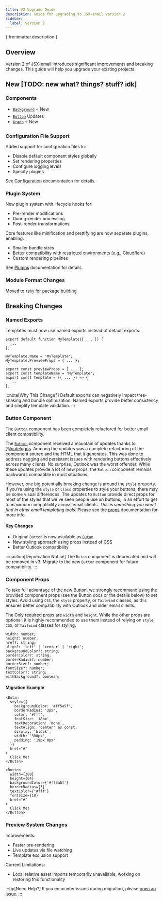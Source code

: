 ```yaml
---
title: V2 Upgrade Guide
description: Guide for upgrading to JSX-email version 2
sidebar:
  label: Version 2
---
```


<p>{ frontmatter.description }</p>

## Overview

Version 2 of JSX-email introduces significant improvements and breaking changes. This guide will help you upgrade your existing projects.

## New [TODO: new what? things? stuff? idk]

### Components
- [`Background`](/components/background) ⭐️ New
- [`Button`](/components/button) Updates
- [`Graph`](/components/graph) ⭐️ New

### Configuration File Support

Added support for configuration files to:
- Disable default component styles globally
- Set rendering properties
- Configure logging levels
- Specify plugins

See [Configuration](/core/config) documentation for details.

### Plugin System

New plugin system with lifecycle hooks for:
- Pre-render modifications
- During-render processing
- Post-render transformations

Core features like minification and prettifying are now separate plugins, enabling:
- Smaller bundle sizes
- Better compatibility with restricted environments (e.g., Cloudflare)
- Custom rendering pipelines

See [Plugins](/core/plugins) documentation for details.

### Module Format Changes

Moved to [`tshy`](https://github.com/isaacs/tshy) for package building

## Breaking Changes

### Named Exports

Templates must now use named exports instead of default exports:

```tsx title="Before"
export default function MyTemplate({ ... }) {
  ...
};

MyTemplate.Name = 'MyTemplate';
MyTemplate.PreviewProps = { ... };
```

```tsx title="After"
export const previewProps = { ... };
export const templateName = 'MyTemplate';
export const Template = ({ ... }) => {
  ...
};
```

:::note[Why This Change?]
Default exports can negatively impact tree-shaking and bundle optimization. Named exports provide better consistency and simplify template validation.
:::

### Button Component

The `Button` component has been completely refactored for better email client compatibility.

The [`Button`](/components/button) component received a mountain of updates thanks to [@lordelogos](https://github.com/lordelogos). Amoung the updates was a complete refactoring of the component source and the HTML that it generates. This was done to address nagging and persistent issues with rendering buttons effectively across many clients. No surprise, Outlook was the worst offender. While these updates provide a lot of new props, the `Button` component remains backwards compatible in most situations.

However, one big potentially breaking change is around the `style` property. If you're using the `style` or `class` properties to style your buttons, there may be some visual differences. The updates to `Button` provide direct props for most of the styles that we've seen people use on buttons, in an effort to get to maximum compatibility across email clients. _This is something you won't find in other email templating tools!_ Please see the [props](/components/button#component-props) documentation for more info.

#### Key Changes
- Original `Button` is now available as [`Butan`](/components/butan)
- New styling approach using props instead of CSS
- Better Outlook compatibility

:::caution[Deprecation Notice]
The `Butan` component is deprecated and will be removed in v3. Migrate to the new `Button` component for future compatibility.
:::

### Component Props

To take full advantage of the new Button, we strongly recommend using the provided component props (see the Button docs or the details below) to set styles. Avoid using `CSS`, the `style` property, or `Tailwind` classes, as this ensures better compatibility with Outlook and older email clients.

The Only required props are `width` and `height`. While the other props are optional, it is highly recommended to use them instead of relying on `style`, `CSS`, or `Tailwind` classes for styling.

```tsx
width: number;
height: number;
href?: string;
align?: 'left' | 'center' | 'right';
backgroundColor?: string;
borderColor?: string;
borderRadius?: number;
borderSize?: number;
fontSize?: number;
textColor?: string;
withBackground?: boolean;
```

#### Migration Example

```tsx title="Before (now Butan)"
<Butan
  style={{
    backgroundColor: '#ff5a5f',
    borderRadius: '3px',
    color: '#fff',
    fontSize: '18px',
    textDecoration: 'none',
    textAlign: 'center' as const,
    display: 'block',
    width: '300px',
    padding: '19px 0px'
  }}
  href="#"
>
  Click Me!
</Butan>
```

```tsx title="After (new Button)"
<Button
  width={300}
  height={64}
  backgroundColor={'#ff5a5f'}
  borderRadius={3}
  textColor={'#fff'}
  fontSize={18}
  href="#"
>
  Click Me!
</Button>
```

### Preview System Changes

Improvements:
- Faster pre-rendering
- Live updates via file watching
- Template exclusion support

Current Limitations:
- Local relative asset imports temporarily unavailable, working on restoring this functionality

:::tip[Need Help?]
If you encounter issues during migration, please [open an issue](https://github.com/shellscape/jsx-email/issues/new/choose).
:::
